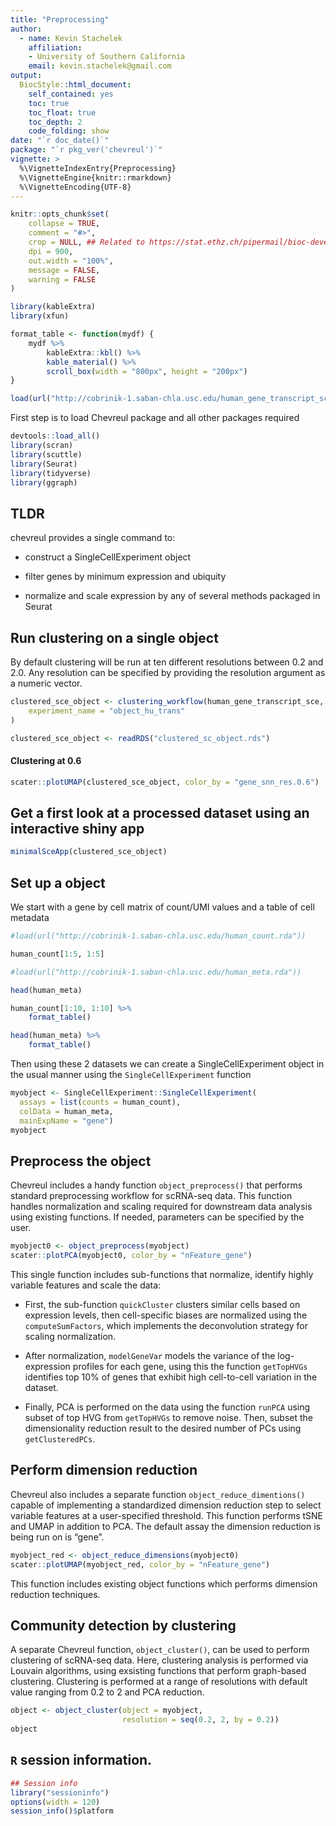 ```yaml
---
title: "Preprocessing"
author: 
  - name: Kevin Stachelek
    affiliation:
    - University of Southern California
    email: kevin.stachelek@gmail.com
output: 
  BiocStyle::html_document:
    self_contained: yes
    toc: true
    toc_float: true
    toc_depth: 2
    code_folding: show
date: "`r doc_date()`"
package: "`r pkg_ver('chevreul')`"
vignette: >
  %\VignetteIndexEntry{Preprocessing}
  %\VignetteEngine{knitr::rmarkdown}
  %\VignetteEncoding{UTF-8}  
---
```


```r
knitr::opts_chunk$set(
    collapse = TRUE,
    comment = "#>",
    crop = NULL, ## Related to https://stat.ethz.ch/pipermail/bioc-devel/2020-April/016656.html
    dpi = 900,
    out.width = "100%",
    message = FALSE,
    warning = FALSE
)

library(kableExtra)
library(xfun)

format_table <- function(mydf) {
    mydf %>%
        kableExtra::kbl() %>%
        kable_material() %>%
        scroll_box(width = "800px", height = "200px")
}

load(url("http://cobrinik-1.saban-chla.usc.edu/human_gene_transcript_sce.rda"))

```

First step is to load Chevreul package and all other packages required 

```r
devtools::load_all()
library(scran)
library(scuttle)
library(Seurat)
library(tidyverse)
library(ggraph)
```

## TLDR

chevreul provides a single command to:

-   construct a SingleCellExperiment object

-   filter genes by minimum expression and ubiquity

-   normalize and scale expression by any of several methods packaged in Seurat

## Run clustering on a single object

By default clustering will be run at ten different resolutions between 0.2 and 2.0. Any resolution can be specified by providing the resolution argument as a numeric vector.

```r

clustered_sce_object <- clustering_workflow(human_gene_transcript_sce,
    experiment_name = "object_hu_trans"
)
```

```r
clustered_sce_object <- readRDS("clustered_sc_object.rds")
```


#### Clustering at 0.6

```r
scater::plotUMAP(clustered_sce_object, color_by = "gene_snn_res.0.6")
```


## Get a first look at a processed dataset using an interactive shiny app

```r
minimalSceApp(clustered_sce_object)
```

## Set up a object

We start with a gene by cell matrix of count/UMI values and a table of cell metadata

```r
#load(url("http://cobrinik-1.saban-chla.usc.edu/human_count.rda"))

human_count[1:5, 1:5]

#load(url("http://cobrinik-1.saban-chla.usc.edu/human_meta.rda"))

head(human_meta)
```

```r

human_count[1:10, 1:10] %>%
    format_table()
```



```r
head(human_meta) %>%
    format_table()
```

Then using these 2 datasets we can create a SingleCellExperiment object in the usual manner using the `SingleCellExperiment` function

```r
myobject <- SingleCellExperiment::SingleCellExperiment(
  assays = list(counts = human_count), 
  colData = human_meta, 
  mainExpName = "gene")
myobject
```

## Preprocess the object

Chevreul includes a handy function `object_preprocess()` that performs standard preprocessing workflow for scRNA-seq data. This function handles normalization and scaling required for downstream data analysis using existing functions. If needed, parameters can be specified by the user.

```r
myobject0 <- object_preprocess(myobject)
scater::plotPCA(myobject0, color_by = "nFeature_gene")

```

This single function includes sub-functions that normalize, identify highly variable features and scale the data:

-   First, the sub-function `quickCluster` clusters similar cells based on expression levels, then cell-specific biases are normalized using the `computeSumFactors`, which implements the deconvolution strategy for scaling normalization.

-   After normalization, `modelGeneVar` models the variance of the log-expression profiles for each gene, using this the function `getTopHVGs` identifies top 10% of genes that exhibit high cell-to-cell variation in the dataset.

-   Finally, PCA is performed on the data using the function `runPCA` using subset of top HVG from `getTopHVGs` to remove noise. Then, subset the dimensionality reduction result to the desired number of PCs using `getClusteredPCs`.



## Perform dimension reduction

Chevreul also includes a separate function `object_reduce_dimentions()` capable of implementing a standardized dimension reduction step to select variable features at a user-specified threshold. This function performs tSNE and UMAP in addition to PCA. The default assay the dimension reduction is being run on is "gene".

```r
myobject_red <- object_reduce_dimensions(myobject0)
scater::plotUMAP(myobject_red, color_by = "nFeature_gene")
```

This function includes existing object functions which performs dimension reduction techniques. 



## Community detection by clustering

A separate Chevreul function, `object_cluster()`, can be used to perform clustering of scRNA-seq data. Here, clustering analysis is performed via Louvain algorithms, using exsisting functions that perform graph-based clustering. Clustering is performed at a range of resolutions with default value ranging from 0.2 to 2 and PCA reduction.

```r
object <- object_cluster(object = myobject, 
                         resolution = seq(0.2, 2, by = 0.2))
object
```










## `R` session information.

```r
## Session info
library("sessioninfo")
options(width = 120)
session_info()$platform
```
